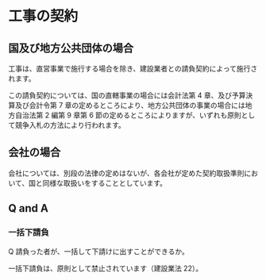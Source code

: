 # 工事の契約

## 国及び地方公共団体の場合

工事は、直営事業で施行する場合を除き、建設業者との請負契約によって施行されます。

この請負契約については、国の直轄事業の場合には会計法第 4 章、及び予算決算及び会計令第 7 章の定めるところにより、地方公共団体の事業の場合には地方自治法第 2 編第 9 章第 6 節の定めるところによりますが、いずれも原則として競争入札の方法により行われます。


## 会社の場合



会社については、別段の法律の定めはないが、各会社が定めた契約取扱準則において、国と同様な取扱いをすることとしています。


## Q and A



### 一括下請負



Q 請負った者が、一括して下請けに出すことができるか。



一括下請負は、原則として禁止されています（建設業法 22）。
